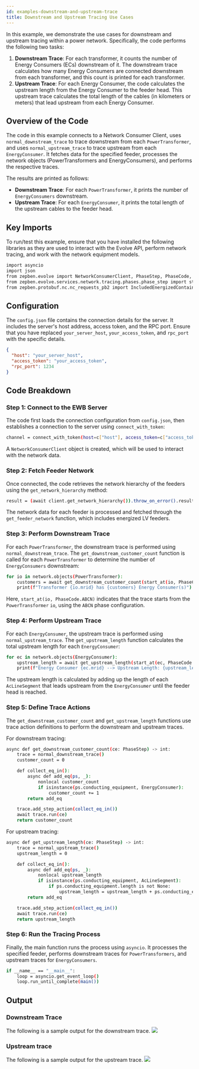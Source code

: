 ```yaml
---
id: examples-downstream-and-upstream-trace
title: Downstream and Upstream Tracing Use Cases
---
```



In this example, we demonstrate the use cases for downstream and upstream tracing within a power network. Specifically, the code performs the following two tasks:

1. **Downstream Trace**: For each transformer, it counts the number of Energy Consumers (ECs) downstream of it. The downstream trace calculates how many Energy Consumers are connected downstream from each transformer, and this count is printed for each transformer.
2. **Upstream Trace**: For each Energy Consumer, the code calculates the upstream length from the Energy Consumer to the feeder head. This upstream trace calculates the total length of the cables (in kilometers or meters) that lead upstream from each Energy Consumer.

## Overview of the Code

The code in this example connects to a Network Consumer Client, uses `normal_downstream_trace` to trace downstream from each `PowerTransformer`, and uses `normal_upstream_trace` to trace upstream from each `EnergyConsumer`. It fetches data for the specified feeder, processes the network objects (PowerTransformers and EnergyConsumers), and performs the respective traces.

The results are printed as follows:

- **Downstream Trace**: For each `PowerTransformer`, it prints the number of `EnergyConsumers` downstream.
- **Upstream Trace**: For each `EnergyConsumer`, it prints the total length of the upstream cables to the feeder head.

## Key Imports

To run/test this example, ensure that you have installed the following libraries as they are used to interact with the Evolve API, perform network tracing, and work with the network equipment models.

```bash
import asyncio
import json
from zepben.evolve import NetworkConsumerClient, PhaseStep, PhaseCode, AcLineSegment, normal_downstream_trace, connect_with_token, EnergyConsumer, PowerTransformer, normal_upstream_trace
from zepben.evolve.services.network.tracing.phases.phase_step import start_at
from zepben.protobuf.nc.nc_requests_pb2 import IncludedEnergizedContainers
```

## Configuration

The `config.json` file contains the connection details for the server. It includes the server's host address, access token, and the RPC port. Ensure that you have replaced `your_server_host`, `your_access_token`, and `rpc_port` with the specific details.

```json
{
  "host": "your_server_host",
  "access_token": "your_access_token",
  "rpc_port": 1234
}
```

## Code Breakdown

### Step 1: Connect to the EWB Server

The code first loads the connection configuration from `config.json`, then establishes a connection to the server using `connect_with_token`:

```bash
channel = connect_with_token(host=c["host"], access_token=c["access_token"], rpc_port=c["rpc_port"])
```

A `NetworkConsumerClient` object is created, which will be used to interact with the network data.

### Step 2: Fetch Feeder Network

Once connected, the code retrieves the network hierarchy of the feeders using the `get_network_hierarchy` method:

```bash
result = (await client.get_network_hierarchy()).throw_on_error().result
```

The network data for each feeder is processed and fetched through the `get_feeder_network` function, which includes energized LV feeders.

### Step 3: Perform Downstream Trace

For each `PowerTransformer`, the downstream trace is performed using `normal_downstream_trace`. The `get_downstream_customer_count` function is called for each `PowerTransformer` to determine the number of `EnergyConsumers` downstream:

```bash
for io in network.objects(PowerTransformer):
    customers = await get_downstream_customer_count(start_at(io, PhaseCode.ABCN))
    print(f"Transformer {io.mrid} has {customers} Energy Consumer(s)")
```

Here, `start_at(io, PhaseCode.ABCN)` indicates that the trace starts from the `PowerTransformer` `io`, using the `ABCN` phase configuration.

### Step 4: Perform Upstream Trace

For each `EnergyConsumer`, the upstream trace is performed using `normal_upstream_trace`. The `get_upstream_length` function calculates the total upstream length for each `EnergyConsumer`:

```bash
for ec in network.objects(EnergyConsumer):
    upstream_length = await get_upstream_length(start_at(ec, PhaseCode.ABCN))
    print(f"Energy Consumer {ec.mrid} --> Upstream Length: {upstream_length}")
```

The upstream length is calculated by adding up the length of each `AcLineSegment` that leads upstream from the `EnergyConsumer` until the feeder head is reached.

### Step 5: Define Trace Actions

The `get_downstream_customer_count` and `get_upstream_length` functions use trace action definitions to perform the downstream and upstream traces.

For downstream tracing:

```bash
async def get_downstream_customer_count(ce: PhaseStep) -> int:
    trace = normal_downstream_trace()
    customer_count = 0

    def collect_eq_in():
        async def add_eq(ps, _):
            nonlocal customer_count
            if isinstance(ps.conducting_equipment, EnergyConsumer):
                customer_count += 1
        return add_eq

    trace.add_step_action(collect_eq_in())
    await trace.run(ce)
    return customer_count
```

For upstream tracing:

```bash
async def get_upstream_length(ce: PhaseStep) -> int:
    trace = normal_upstream_trace()
    upstream_length = 0

    def collect_eq_in():
        async def add_eq(ps, _):
            nonlocal upstream_length
            if isinstance(ps.conducting_equipment, AcLineSegment):
                if ps.conducting_equipment.length is not None:
                    upstream_length = upstream_length + ps.conducting_equipment.length
        return add_eq

    trace.add_step_action(collect_eq_in())
    await trace.run(ce)
    return upstream_length
```

### Step 6: Run the Tracing Process

Finally, the main function runs the process using `asyncio`. It processes the specified feeder, performs downstream traces for `PowerTransformers`, and upstream traces for `EnergyConsumers`.

```bash
if __name__ == "__main__":
    loop = asyncio.get_event_loop()
    loop.run_until_complete(main())
```

## Output

### Downstream Trace
The following is a sample output for the downstream trace.
![](./assets/downstream.png)

### Upstream trace
The following is a sample output for the upstream trace.
![](./assets/upstream.png)